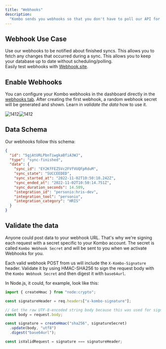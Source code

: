```yaml
---
title: "Webhooks"
description:
  "Kombo sends you webhooks so that you don't have to poll our API for changes."
---
```


## Webhook Use Case

Use our webhooks to be notified about finished syncs. This allows you to fetch
any changes that occurred during a sync. This allows you to keep your database
up to date without scheduling/polling.  
Easily test webhooks with [Webhook.site](https://webhook.site/).

## Enable Webhooks

You can configure your Kombo webhooks in the dashboard directly in the
[webhooks tab](https://app.kombo.dev/env/webhooks). After creating the first
webhook, a random webhook secret will be generated and shown. Learn in _validate
the data_ how to use it.

![1412](/images/ac5c217-c093f3c53f5352fad1549cbfd4f9b5a5a1007dc4629e028f601bbf5d8c799e9f.png "c093f3c53f5352fad1549cbfd4f9b5a5a1007dc4629e028f601bbf5d8c799e9f.png")![1412](/images/ac5c217-c093f3c53f5352fad1549cbfd4f9b5a5a1007dc4629e028f601bbf5d8c799e9f.png "Click to close...")

## Data Schema

Our webhooks follow this schema:

```json JSON
{
  "id": "5gjAtURLPbnTiwgkaBfiA3WJ",
  "type": "sync-finished",
  "data": {
    "sync_id": "EY2KfFEZ5Vc2FVfVUQFpRduM",
    "sync_state": "SUCCEEDED",
    "sync_started_at": "2022-11-02T10:50:10.242Z",
    "sync_ended_at": "2022-11-02T10:50:14.751Z",
    "sync_duration_seconds": 14.509,
    "integration_id": "personio:hris-dev",
    "integration_tool": "personio",
    "integration_category": "HRIS"
  }
}
```

## Validate the data

Anyone could post data to your webhook URL. That's why we're signing each
request with a secret specific to your Kombo account. The secret is called
`Kombo Webhook Secret` and will be sent to you when we activate Webhooks for
you.

Each valid webhook POST from us will include the `X-Kombo-Signature` header.
Validate it by using HMAC-SHA256 to sign the request body with the
`Kombo Webhook Secret` and then digest it with `base64url`.

In Node.js, it could, for example, look like this:

```ts TypeScript
import { createHmac } from "node:crypto";

const signatureHeader = req.headers["x-kombo-signature"];

// Get the raw UTF-8-encoded string body because this was used for signing
const body = request.body;

const signature = createHmac("sha256", signatureSecret)
  .update(body, "utf8")
  .digest("base64url");

const isValidRequest = signature === signatureHeader;
```
